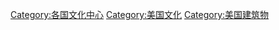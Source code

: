 [[Category:各国文化中心|Category:各国文化中心]]
[[Category:美国文化|Category:美国文化]]
[[Category:美国建筑物|Category:美国建筑物]]